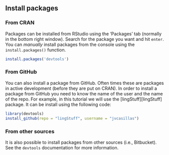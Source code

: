 ## Install packages

### From CRAN

Packages can be installed from RStudio using the 'Packages' tab (normally in 
the bottom right window). Search for the package you want and hit `enter`. You 
can *manually* install packages from the console using the `install.packages()` 
function. 

```r
install.packages('devtools')
```

### From GitHub

You can also install a package from GitHub. Often times these are packages in 
active development (before they are put on CRAN). In order to install a 
package from GitHub you need to know the name of the user and the name of the 
repo. For example, in this tutorial we will use the [lingStuff][lingStuff] 
package. It can be install using the following code: 

```r
library(devtools)
install_github(repo = "lingStuff", username = "jvcasillas")
```

### From other sources

It is also possible to install packages from other sources (i.e., Bitbucket). 
See the ```devtools``` documentation for more information. 


